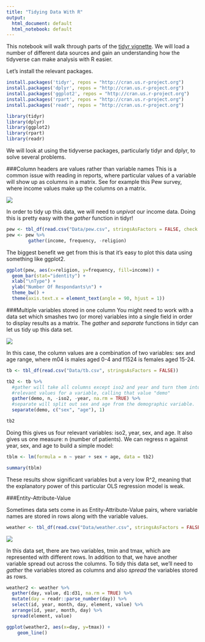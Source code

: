```yaml
---
title: "Tidying Data With R"
output:
  html_document: default
  html_notebook: default
---
```


This notebook will walk through parts of the [tidyr vignette](ftp://cran.r-project.org/pub/R/web/packages/tidyr/vignettes/tidy-data.html).  We will load a number of different data sources and gain an understanding how the tidyverse can make analysis with R easier.

Let's install the relevant packages.

```r
install.packages('tidyr', repos = "http://cran.us.r-project.org")
install.packages('dplyr', repos = "http://cran.us.r-project.org")
install.packages('ggplot2', repos = "http://cran.us.r-project.org")
install.packages('rpart', repos = "http://cran.us.r-project.org")
install.packages('readr', repos = "http://cran.us.r-project.org")

library(tidyr)
library(dplyr)
library(ggplot2)
library(rpart)
library(readr)
```

We will look at using the tidyverse packages, particularly tidyr and dplyr, to solve several problems.

###Column headers are values rather than variable names
This is a common issue with reading in reports, where particular values of a variable will show up as columns in a matrix.  See for example this Pew survey, where income values make up the columns on a matrix.

<img src="Images/Pew.png" />

In order to tidy up this data, we will need to *unpivot* our income data.  Doing this is pretty easy with the *gather* function in tidyr!
				
```r
pew <- tbl_df(read.csv("Data/pew.csv", stringsAsFactors = FALSE, check.names = FALSE))
pew <- pew %>%
        gather(income, frequency, -religion)
```

The biggest benefit we get from this is that it's easy to plot this data using something like ggplot2.

```r
ggplot(pew, aes(x=religion, y=frequency, fill=income)) +
  geom_bar(stat="identity") +
  xlab("\nType") +
  ylab("Number Of Respondants\n") +
  theme_bw() +
  theme(axis.text.x = element_text(angle = 90, hjust = 1))

```

###Multiple variables stored in one column
You might need to work with a data set which smashes two (or more) variables into a single field in order to display results as a matrix.  The *gather* and *separate* functions in tidyr can let us tidy up this data set.

<img src="Images/TB.png" />

In this case, the column values are a combination of two variables:  sex and age range, where m04 is males aged 0-4 and f1524 is females aged 15-24.

```r
tb <- tbl_df(read.csv("Data/tb.csv", stringsAsFactors = FALSE))

tb2 <- tb %>% 
  #gather will take all columns except iso2 and year and turn them into
  #relevant values for a variable, calling that value "demo"
  gather(demo, n, -iso2, -year, na.rm = TRUE) %>% 
  #separate will split out sex and age from the demographic variable. 
  separate(demo, c("sex", "age"), 1)

tb2
```

Doing this gives us four relevant variables:  iso2, year, sex, and age.  It also gives us one measure:  n (number of patients).  We can regress n against year, sex, and age to build a simple model:

```r
tblm <- lm(formula = n ~ year + sex + age, data = tb2)

summary(tblm)
```

These results show significant variables but a very low R^2, meaning that the explanatory power of this particular OLS regression model is weak.

###Entity-Attribute-Value

Sometimes data sets come in as Entity-Attribute-Value pairs, where variable names are stored in rows along with the variable values.

```r
weather <- tbl_df(read.csv("Data/weather.csv", stringsAsFactors = FALSE))
```

<img src="Images/Weather.png" />

In this data set, there are two variables, tmin and tmax, which are represented with different rows.  In addition to that, we have another variable spread out across the columns.  To tidy this data set, we'll need to *gather* the variables stored as columns and also *spread* the variables stored as rows.

```r
weather2 <- weather %>%
  gather(day, value, d1:d31, na.rm = TRUE) %>% 
  mutate(day = readr::parse_number(day)) %>%
  select(id, year, month, day, element, value) %>%
  arrange(id, year, month, day) %>%
  spread(element, value)
```

```r
ggplot(weather2, aes(x=day, y=tmax)) +
    geom_line()
```

